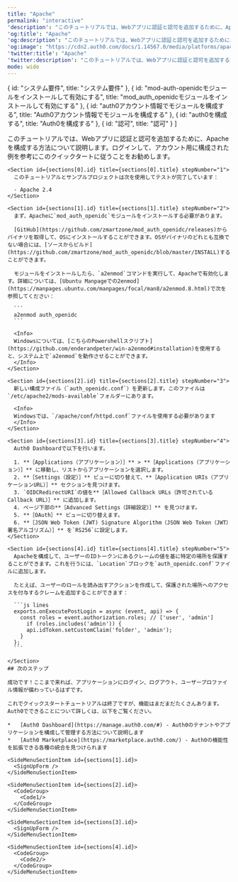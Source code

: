 ---
title: "Apache"
permalink: "interactive"
'description': "このチュートリアルでは、Webアプリに認証と認可を追加するために、Apacheを構成する方法について説明します。"
'og:title': "Apache"
'og:description': "このチュートリアルでは、Webアプリに認証と認可を追加するために、Apacheを構成する方法について説明します。"
'og:image': "https://cdn2.auth0.com/docs/1.14567.0/media/platforms/apache.jpg"
'twitter:title': "Apache"
'twitter:description': "このチュートリアルでは、Webアプリに認証と認可を追加するために、Apacheを構成する方法について説明します。"
mode: wide
---


  { id: "システム要件", title: "システム要件" },
  { id: "mod-auth-openidcモジュールをインストールして有効にする", title: "mod_auth_openidcモジュールをインストールして有効にする" },
  { id: "auth0アカウント情報でモジュールを構成する", title: "Auth0アカウント情報でモジュールを構成する" },
  { id: "auth0を構成する", title: "Auth0を構成する" },
  { id: "認可", title: "認可" }
]

<Recipe>
  <Content>
    このチュートリアルでは、Webアプリに認証と認可を追加するために、Apacheを構成する方法について説明します。ログインして、アカウント用に構成された例を参考にこのクイックタートに従うことをお勧めします。

    <Section id={sections[0].id} title={sections[0].title} stepNumber="1">
      このチュートリアルとサンプルプロジェクトは次を使用してテストが完了しています：

      - Apache 2.4
    </Section>

    <Section id={sections[1].id} title={sections[1].title} stepNumber="2">
      まず、Apacheに`mod_auth_openidc`モジュールをインストールする必要があります。

      [GitHub](https://github.com/zmartzone/mod_auth_openidc/releases)からバイナリを取得して、OSにインストールすることができます。OSがバイナリのどれとも互換でない場合には、[ソースからビルド](https://github.com/zmartzone/mod_auth_openidc/blob/master/INSTALL)することができます。

      モジュールをインストールしたら、`a2enmod`コマンドを実行して、Apacheで有効化します。詳細については、[Ubuntu Manpageでの2enmod](https://manpages.ubuntu.com/manpages/focal/man8/a2enmod.8.html)で次を参照してください：

      ```
      a2enmod auth_openidc
      ```

      <Info>
      Windowsについては、[こちらのPowershellスクリプト](https://github.com/enderandpeter/win-a2enmod#installation)を使用すると、システム上で`a2enmod`を動作させることができます。
      </Info>
    </Section>

    <Section id={sections[2].id} title={sections[2].title} stepNumber="3">
      新しい構成ファイル（`auth_openidc.conf`）を更新します。このファイルは`/etc/apache2/mods-available`フォルダーにあります。

      <Info>
      Windowsでは、`/apache/conf/httpd.conf`ファイルを使用する必要があります
      </Info>
    </Section>

    <Section id={sections[3].id} title={sections[3].title} stepNumber="4">
      Auth0 Dashboardで以下を行います。

      1. **［Applications（アプリケーション）］** > **［Applications（アプリケーション）］** に移動し、リストからアプリケーションを選択します。
      2. **［Settings（設定）］** ビューに切り替えて、**［Application URIs（アプリケーションURL）］** セクションを見つけます。
      3. `OIDCRedirectURI`の値を**［Allowed Callback URLs（許可されているCallback URL）］** に追加します。
      4. ページ下部の**［Advanced Settings（詳細設定）］** を見つけます。
      5. **［OAuth］** ビューに切り替えます。
      6. **［JSON Web Token (JWT) Signature Algorithm（JSON Web Token（JWT）署名アルゴリズム）］** を`RS256`に設定します。
    </Section>

    <Section id={sections[4].id} title={sections[4].title} stepNumber="5">
      Apacheを構成して、ユーザーのIDトークンにあるクレームの値を基に特定の場所を保護することができます。これを行うには、`Location`ブロックを`auth_openidc.conf`ファイルに追加します。

      たとえば、ユーザーのロールを読み出すアクションを作成して、保護された場所へのアクセスを付与するクレームを追加することができます：

      ```js lines
      exports.onExecutePostLogin = async (event, api) => {
        const roles = event.authorization.roles; // ['user', 'admin']
          if (roles.includes('admin')) {
          api.idToken.setCustomClaim('folder', 'admin');
        }
      };
      ```

    </Section>
    ## 次のステップ

    成功です！ここまで来れば、アプリケーションにログイン、ログアウト、ユーザープロファイル情報が備わっているはずです。

    これでクイックスタートチュートリアルは終了ですが、機能はまだまだたくさんあります。Auth0でできることについて詳しくは、以下をご覧ください。

    *   [Auth0 Dashboard](https://manage.auth0.com/#) - Auth0のテナントやアプリケーションを構成して管理する方法について説明します
    *   [Auth0 Marketplace](https://marketplace.auth0.com/) - Auth0の機能性を拡張できる各種の統合を見つけられます
  </Content>

  <SideMenu sections={sections}>
    <SideMenuSectionItem id={sections[0].id}>
      <SignUpForm />
    </SideMenuSectionItem>

    <SideMenuSectionItem id={sections[1].id}>
      <SignUpForm />
    </SideMenuSectionItem>

    <SideMenuSectionItem id={sections[2].id}>
      <CodeGroup>
        <Code1/>
      </CodeGroup>
    </SideMenuSectionItem>

    <SideMenuSectionItem id={sections[3].id}>
      <SignUpForm />
    </SideMenuSectionItem>

    <SideMenuSectionItem id={sections[4].id}>
      <CodeGroup>
        <Code2/>
      </CodeGroup>
    </SideMenuSectionItem>

  </SideMenu>
</Recipe>
